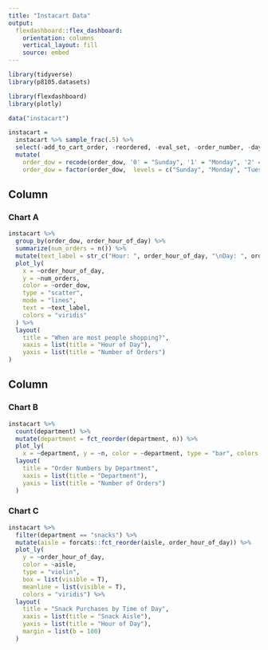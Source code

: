 ```yaml
---
title: "Instacart Data"
output: 
  flexdashboard::flex_dashboard:
    orientation: columns
    vertical_layout: fill
    source: embed
---
```


```r
library(tidyverse)
library(p8105.datasets)

library(flexdashboard)
library(plotly)
```

```r
data("instacart")

instacart =
  instacart %>% sample_frac(.5) %>% 
  select(-add_to_cart_order, -reordered, -eval_set, -order_number, -days_since_prior_order, -aisle_id, -department_id) %>% 
  mutate(
    order_dow = recode(order_dow, '0' = "Sunday", '1' = "Monday", '2' = "Tuesday", '3' = "Wednesday", '4' = "Thursday", '5' = "Friday", '6' = "Saturday"), 
    order_dow = factor(order_dow,  levels = c("Sunday", "Monday", "Tuesday", "Wednesday", "Thursday", "Friday", "Saturday")))
```

Column {data-width=650}
-----------------------------------------------------------------------

### Chart A

```r
instacart %>% 
  group_by(order_dow, order_hour_of_day) %>% 
  summarize(num_orders = n()) %>% 
  mutate(text_label = str_c("Hour: ", order_hour_of_day, "\nDay: ", order_dow, "\nOrders: ", num_orders)) %>% 
  plot_ly(
    x = ~order_hour_of_day, 
    y = ~num_orders,
    color = ~order_dow,
    type = "scatter",
    mode = "lines",
    text = ~text_label,
    colors = "viridis"
  ) %>% 
  layout(
    title = "When are most people shopping?",
    xaxis = list(title = "Hour of Day"),
    yaxis = list(title = "Number of Orders")
)
```

Column {data-width=350}
-----------------------------------------------------------------------

### Chart B

```r
instacart %>% 
  count(department) %>% 
  mutate(department = fct_reorder(department, n)) %>% 
  plot_ly(
    x = ~department, y = ~n, color = ~department, type = "bar", colors = "viridis") %>% 
  layout(
    title = "Order Numbers by Department",
    xaxis = list(title = "Department"),
    yaxis = list(title = "Number of Orders")
  )
```

### Chart C

```r
instacart %>% 
  filter(department == "snacks") %>% 
  mutate(aisle = forcats::fct_reorder(aisle, order_hour_of_day)) %>% 
  plot_ly(
    y = ~order_hour_of_day, 
    color = ~aisle, 
    type = "violin", 
    box = list(visible = T),
    meanline = list(visible = T),
    colors = "viridis") %>% 
  layout(
    title = "Snack Purchases by Time of Day",
    xaxis = list(title = "Snack Aisle"),
    yaxis = list(title = "Hour of Day"),
    margin = list(b = 100)
  )
```

